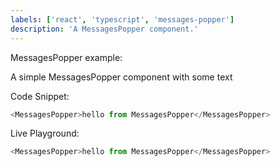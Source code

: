 ```yaml
---
labels: ['react', 'typescript', 'messages-popper']
description: 'A MessagesPopper component.'
---
```



MessagesPopper example:

A simple MessagesPopper component with some text

Code Snippet:
```js
<MessagesPopper>hello from MessagesPopper</MessagesPopper>
```


Live Playground:
```js live
<MessagesPopper>hello from MessagesPopper</MessagesPopper>
```

